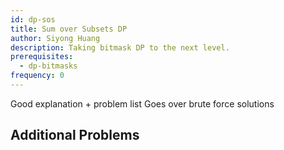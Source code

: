 ```yaml
---
id: dp-sos
title: Sum over Subsets DP
author: Siyong Huang
description: Taking bitmask DP to the next level.
prerequisites:
  - dp-bitmasks
frequency: 0
---
```


<Resources>
	<Resource
		source="CF"
		title="SOS Dynamic Programming [Tutorial]"
		url="45223"
		starred
	>
		Good explanation + problem list
	</Resource>
	<Resource
		source="GFG"
		title="Sum over Subsets | Dynamic Programming"
		url="sum-subsets-dynamic-programming/"
	>
		Goes over brute force solutions
	</Resource>
</Resources>

## Additional Problems

<Problems problems="probs" />
